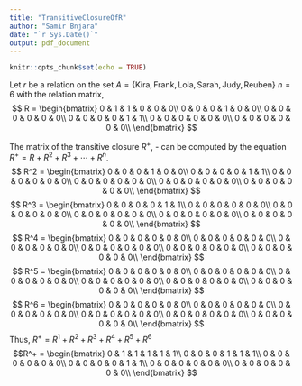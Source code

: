 ```yaml
---
title: "TransitiveClosureOfR"
author: "Samir Bnjara"
date: "`r Sys.Date()`"
output: pdf_document
---
```


```r
knitr::opts_chunk$set(echo = TRUE)
```

Let $r$ be a relation on the set $A = \{\text{Kira}, \text{Frank}, \text{Lola}, \text{Sarah}, \text{Judy}, \text{Reuben}\}$ 
$n = 6$
with the relation matrix, 
$$
R =
\begin{bmatrix}
0 & 1 & 1 & 0 & 0 & 0\\
0 & 0 & 0 & 1 & 0 & 0\\
0 & 0 & 0 & 0 & 0 & 0\\
0 & 0 & 0 & 0 & 1 & 1\\
0 & 0 & 0 & 0 & 0 & 0\\
0 & 0 & 0 & 0 & 0 & 0\\
\end{bmatrix}
$$

The matrix of the transitive closure $R^+$, 
- can be computed by the equation $R^+ = R + R^2 + R^3 + \cdots + R^n$.
$$
R^2 =
\begin{bmatrix}
0 & 0 & 0 & 1 & 0 & 0\\
0 & 0 & 0 & 0 & 1 & 1\\
0 & 0 & 0 & 0 & 0 & 0\\
0 & 0 & 0 & 0 & 0 & 0\\
0 & 0 & 0 & 0 & 0 & 0\\
0 & 0 & 0 & 0 & 0 & 0\\
\end{bmatrix}
$$
$$
R^3 =
\begin{bmatrix}
0 & 0 & 0 & 0 & 1 & 1\\
0 & 0 & 0 & 0 & 0 & 0\\
0 & 0 & 0 & 0 & 0 & 0\\
0 & 0 & 0 & 0 & 0 & 0\\
0 & 0 & 0 & 0 & 0 & 0\\
0 & 0 & 0 & 0 & 0 & 0\\
\end{bmatrix}
$$
$$
R^4 =
\begin{bmatrix}
0 & 0 & 0 & 0 & 0 & 0\\
0 & 0 & 0 & 0 & 0 & 0\\
0 & 0 & 0 & 0 & 0 & 0\\
0 & 0 & 0 & 0 & 0 & 0\\
0 & 0 & 0 & 0 & 0 & 0\\
0 & 0 & 0 & 0 & 0 & 0\\
\end{bmatrix}
$$
$$
R^5 =
\begin{bmatrix}
0 & 0 & 0 & 0 & 0 & 0\\
0 & 0 & 0 & 0 & 0 & 0\\
0 & 0 & 0 & 0 & 0 & 0\\
0 & 0 & 0 & 0 & 0 & 0\\
0 & 0 & 0 & 0 & 0 & 0\\
0 & 0 & 0 & 0 & 0 & 0\\
\end{bmatrix}
$$
$$
R^6 =
\begin{bmatrix}
0 & 0 & 0 & 0 & 0 & 0\\
0 & 0 & 0 & 0 & 0 & 0\\
0 & 0 & 0 & 0 & 0 & 0\\
0 & 0 & 0 & 0 & 0 & 0\\
0 & 0 & 0 & 0 & 0 & 0\\
0 & 0 & 0 & 0 & 0 & 0\\
\end{bmatrix}
$$
Thus, $R^+ = R^1 + R^2 + R^3 + R^4 + R^5 + R^6$
$$R^+ = 
\begin{bmatrix}
0 & 1 & 1 & 1 & 1 & 1\\
0 & 0 & 0 & 1 & 1 & 1\\
0 & 0 & 0 & 0 & 0 & 0\\
0 & 0 & 0 & 0 & 1 & 1\\
0 & 0 & 0 & 0 & 0 & 0\\
0 & 0 & 0 & 0 & 0 & 0\\
\end{bmatrix}
$$

